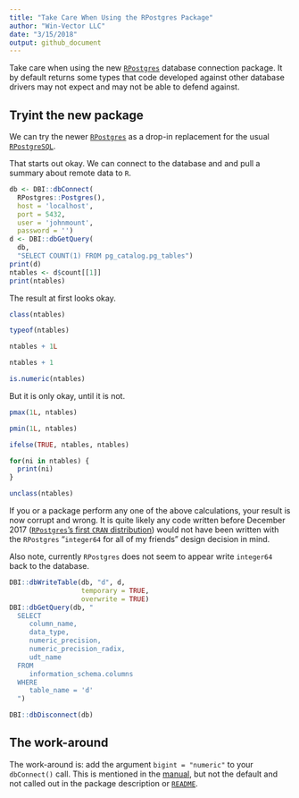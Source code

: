 ```yaml
---
title: "Take Care When Using the RPostgres Package"
author: "Win-Vector LLC"
date: "3/15/2018"
output: github_document
---
```


Take care when using the new [`RPostgres`](https://CRAN.R-project.org/package=RPostgres) 
database connection package.  It by default returns some types that code
developed against other database drivers may not expect and may not be able
to defend against.

## Tryint the new package

We can try the newer [`RPostgres`](https://CRAN.R-project.org/package=RPostgres)
as a drop-in replacement for the usual [`RPostgreSQL`](https://CRAN.R-project.org/package=RPostgreSQL).

That starts out okay. We can connect to the database 
and and pull a summary about remote data to `R`.


```r
db <- DBI::dbConnect(
  RPostgres::Postgres(),
  host = 'localhost',
  port = 5432,
  user = 'johnmount',
  password = '')
d <- DBI::dbGetQuery(
  db, 
  "SELECT COUNT(1) FROM pg_catalog.pg_tables")
print(d)
ntables <- d$count[[1]]
print(ntables)
```

The result at first looks okay.

```r
class(ntables)

typeof(ntables)

ntables + 1L

ntables + 1

is.numeric(ntables)
```

But it is only okay, until it is not.

```r
pmax(1L, ntables)

pmin(1L, ntables)

ifelse(TRUE, ntables, ntables)

for(ni in ntables) {
  print(ni)
}

unclass(ntables)
```

If you or a package perform any one of the above calculations, 
your result is now corrupt and wrong.  It is quite likely any code
written before December 2017 ([`RPostgres`'s first `CRAN` distribution](https://cran.rstudio.com/src/contrib/Archive/RPostgres/))
would not have been written with the `RPostgres` "`integer64` for all of my friends" design decision in mind.

Also note, currently `RPostgres` does not seem to appear write `integer64` back to the database.

```r
DBI::dbWriteTable(db, "d", d, 
                  temporary = TRUE, 
                  overwrite = TRUE)
DBI::dbGetQuery(db, "
  SELECT 
     column_name, 
     data_type, 
     numeric_precision, 
     numeric_precision_radix,
     udt_name
  FROM 
     information_schema.columns 
  WHERE 
     table_name = 'd'
  ")
```

```r
DBI::dbDisconnect(db)
```

## The  work-around

The work-around is: add the argument `bigint = "numeric"` to your `dbConnect()` call.  This is mentioned in the [manual](https://cran.r-project.org/web/packages/RPostgres/RPostgres.pdf), but not the default and not called out in
the package description or [`README`](https://cran.r-project.org/web/packages/RPostgres/README.html).



